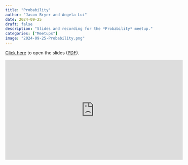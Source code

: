 ```yaml
---
title: "Probability"
author: "Jason Bryer and Angela Lui"
date: 2024-09-25
draft: false
description: "Slides and recording for the *Probability* meetup."
categories: ["Meetups"]
image: "2024-09-25-Probability.png"
---
```



[Click here](/slides/03-Probability.html#1) to open the slides ([PDF](/slides/03-Probability.pdf)).

<iframe width="560" height="315" src="https://www.youtube.com/embed/daeJXXVoiyg" title="YouTube video player" frameborder="0" allow="accelerometer; autoplay; clipboard-write; encrypted-media; gyroscope; picture-in-picture" allowfullscreen></iframe>



